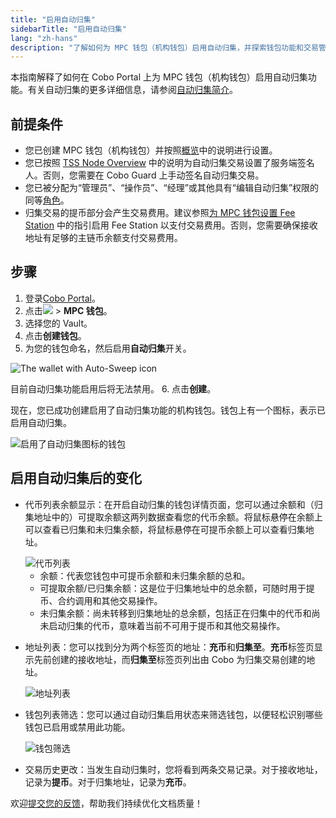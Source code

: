 ```yaml
---
title: "启用自动归集"
sidebarTitle: "启用自动归集"
lang: "zh-hans"
description: "了解如何为 MPC 钱包（机构钱包）启用自动归集，并探索钱包功能和交易管理的更新。"
---
```


本指南解释了如何在 Cobo Portal 上为 MPC 钱包（机构钱包）启用自动归集功能。有关自动归集的更多详细信息，请参阅[自动归集简介](/cn/portal/mpc-wallets/ocw/auto-sweep-overview)。

## 前提条件
- 您已创建 MPC 钱包（机构钱包）并按照[概览](/cn/portal/mpc-wallets/ocw/set-up)中的说明进行设置。
- 您已按照 [TSS Node Overview](https://www.cobo.com/developers/v2/guides/mpc-wallets/server-co-signer/tss-node-overview) 中的说明为自动归集交易设置了服务端签名人。否则，您需要在 Cobo Guard 上手动签名自动归集交易。
- 您已被分配为“管理员”、“操作员”、“经理”或其他具有“编辑自动归集”权限的同等[角色](/cn/portal/organization/roles-and-permissions)。
- 归集交易的提币部分会产生交易费用。建议参照[为 MPC 钱包设置 Fee Station](/cn/portal/fee-station/set-up-for-mpc) 中的指引启用 Fee Station 以支付交易费用。否则，您需要确保接收地址有足够的主链币余额支付交易费用。

## 步骤

1. 登录[Cobo Portal](https://portal.cobo.com/login)。
2. 点击<img src="/cn/images/mpc-wallet/wallets-icon.svg" className="icon"></img> > **MPC 钱包**。
3. 选择您的 Vault。
4. 点击**创建钱包**。
5. 为您的钱包命名，然后启用**自动归集**开关。

  <img src="/cn/images/mpc-wallet/ocw/enable-auto-sweep.png" className="screenshot_modal" alt="The wallet with Auto-Sweep icon" />

  <Warning>目前自动归集功能启用后将无法禁用。</Warning>
6. 点击**创建**。

现在，您已成功创建启用了自动归集功能的机构钱包。钱包上有一个图标，表示已启用自动归集。

<img src="/cn/images/mpc-wallet/ocw/auto-sweep-icon.png" className="full_screen" alt="启用了自动归集图标的钱包" />

## 启用自动归集后的变化

- 代币列表余额显示：在开启自动归集的钱包详情页面，您可以通过余额和（归集地址中的）可提取余额这两列数据查看您的代币余额。将鼠标悬停在余额上可以查看已归集和未归集余额，将鼠标悬停在可提币余额上可以查看归集地址。

  <img src="/cn/images/mpc-wallet/ocw/auto-sweep-token-list.png" className="full_screen" alt="代币列表" />

  - 余额：代表您钱包中可提币余额和未归集余额的总和。
  - 可提取余额/已归集余额：这是位于归集地址中的总余额，可随时用于提币、合约调用和其他交易操作。
  - 未归集余额：尚未转移到归集地址的总余额，包括正在归集中的代币和尚未启动归集的代币，意味着当前不可用于提币和其他交易操作。

- 地址列表：您可以找到分为两个标签页的地址：**充币**和**归集至**。**充币**标签页显示先前创建的接收地址，而**归集至**标签页列出由 Cobo 为归集交易创建的地址。

  <img src="/cn/images/mpc-wallet/ocw/auto-sweep-address-list.png" className="full_screen" alt="地址列表" />

- 钱包列表筛选：您可以通过自动归集启用状态来筛选钱包，以便轻松识别哪些钱包已启用或禁用此功能。

  <img src="/cn/images/mpc-wallet/ocw/auto-sweep-wallet-filter.png" className="full_screen" alt="钱包筛选" />

- 交易历史更改：当发生自动归集时，您将看到两条交易记录。对于接收地址，记录为**提币**。对于归集地址，记录为**充币**。

<Tip>欢迎[提交您的反馈](https://forms.zohopublic.com/cobo/form/DocumentFeedbackForm/formperma/QvLOhxJv1_JMsJ-1dleZ8Itb_7rzN-LtgvsDdxosoVI?referrername=manuals)，帮助我们持续优化文档质量！</Tip>
